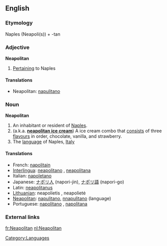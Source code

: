 ==English==

===Etymology===
Naples (Neapoli(s)) + -tan

===Adjective===
'''Neapolitan'''

#[[Pertaining]] to Naples

====Translations====
*Neapolitan: [[napulitano]]

===Noun===
'''Neapolitan'''

#An inhabitant or resident of [[Naples]].
#(a.k.a. '''[[neapolitan ice cream]]''') A ice cream combo that [[consist]]s of three [[flavours]] in order, chocolate, vanilla, and strawberry.
#The [[language]] of Naples, [[Italy]]

====Translations====
*French: [[napolitain]]
*[[Interlingua]]: [[neapolitano]] {{m}}, [[neapolitana]] {{f}}
*Italian: [[napoletano]]
*Japanese: [[ナポリ人]] (napori-jin), [[ナポリ語]] (napori-go)
*Latin: [[neapolitanus]]
*[[Lithuanian]]: neapolietis {{m}}, neapolietė {{f}}
*[[Neapolitan]]: [[napulitano]], [[nnapulitano]] (language)
*Portuguese: [[napolitano]] {{m}}, [[napolitana]] {{f}}

===External links===
{{ethnologue|code=ita}}

[[Category:Languages]]

[[fr:Neapolitan]]
[[nl:Neapolitan]]